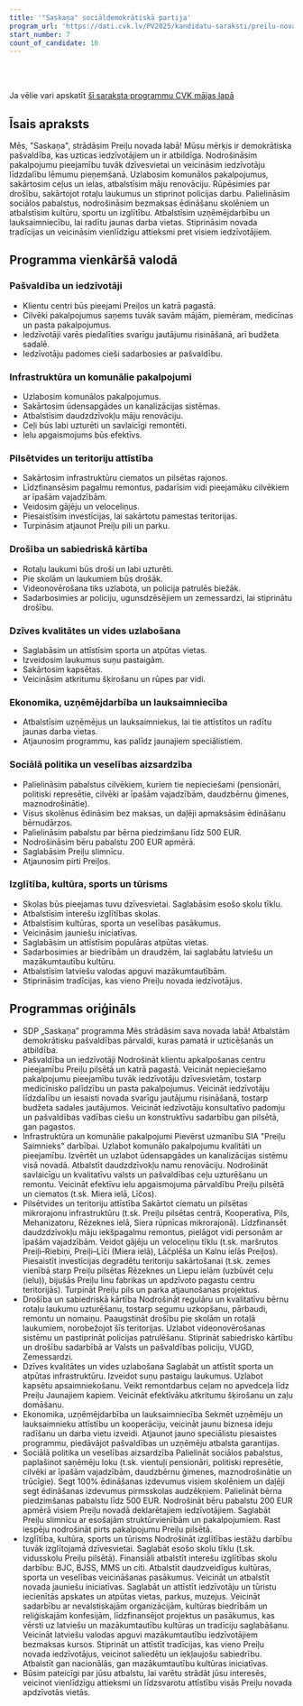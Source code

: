 ```yaml
---
title: '"Saskaņa" sociāldemokrātiskā partija'
program_url: 'https://dati.cvk.lv/PV2025/kandidatu-saraksti/preilu-novads/saskana-socialdemokratiska-partija'
start_number: 7
count_of_candidate: 10
---
```



<Badge text="Pašvaldības pakalpojumu pieejamība" variant="note" size="small" /> <Badge text="Infrastruktūras uzlabošana" variant="note" size="small" /> <Badge text="Drošības un kārtības nodrošināšana" variant="note" size="small" /> <Badge text="Sociālā atbalsta palielināšana" variant="note" size="small" /> <Badge text="Izglītības un kultūras atbalsts" variant="note" size="small" />

<br/><br/> 

<Card title='Šis ir mākslīga intelekta ģenerēts apraksts' icon='starlight'>
    Ja vēlie vari apskatīt <a href={frontmatter.program_url} target='_blank'>šī saraksta programmu CVK mājas lapā</a>
    </Card>

## Īsais apraksts

Mēs, "Saskaņa", strādāsim Preiļu novada labā! Mūsu mērķis ir demokrātiska pašvaldība, kas uzticas iedzīvotājiem un ir atbildīga. Nodrošināsim pakalpojumu pieejamību tuvāk dzīvesvietai un veicināsim iedzīvotāju līdzdalību lēmumu pieņemšanā. Uzlabosim komunālos pakalpojumus, sakārtosim ceļus un ielas, atbalstīsim māju renovāciju. Rūpēsimies par drošību, sakārtojot rotaļu laukumus un stiprinot policijas darbu. Palielināsim sociālos pabalstus, nodrošināsim bezmaksas ēdināšanu skolēniem un atbalstīsim kultūru, sportu un izglītību. Atbalstīsim uzņēmējdarbību un lauksaimniecību, lai radītu jaunas darba vietas. Stiprināsim novada tradīcijas un veicināsim vienlīdzīgu attieksmi pret visiem iedzīvotājiem.

## Programma vienkāršā valodā

### Pašvaldība un iedzīvotāji
*   Klientu centri būs pieejami Preiļos un katrā pagastā.
*   Cilvēki pakalpojumus saņems tuvāk savām mājām, piemēram, medicīnas un pasta pakalpojumus.
*   Iedzīvotāji varēs piedalīties svarīgu jautājumu risināšanā, arī budžeta sadalē.
*   Iedzīvotāju padomes cieši sadarbosies ar pašvaldību.

### Infrastruktūra un komunālie pakalpojumi
*   Uzlabosim komunālos pakalpojumus.
*   Sakārtosim ūdensapgādes un kanalizācijas sistēmas.
*   Atbalstīsim daudzdzīvokļu māju renovāciju.
*   Ceļi būs labi uzturēti un savlaicīgi remontēti.
*   Ielu apgaismojums būs efektīvs.

### Pilsētvides un teritoriju attīstība
*   Sakārtosim infrastruktūru ciematos un pilsētas rajonos.
*   Līdzfinansēsim pagalmu remontus, padarīsim vidi pieejamāku cilvēkiem ar īpašām vajadzībām.
*   Veidosim gājēju un veloceliņus.
*   Piesaistīsim investīcijas, lai sakārtotu pamestas teritorijas.
*   Turpināsim atjaunot Preiļu pili un parku.

### Drošība un sabiedriskā kārtība
*   Rotaļu laukumi būs droši un labi uzturēti.
*   Pie skolām un laukumiem būs drošāk.
*   Videonovērošana tiks uzlabota, un policija patrulēs biežāk.
*   Sadarbosimies ar policiju, ugunsdzēsējiem un zemessardzi, lai stiprinātu drošību.

### Dzīves kvalitātes un vides uzlabošana
*   Saglabāsim un attīstīsim sporta un atpūtas vietas.
*   Izveidosim laukumus suņu pastaigām.
*   Sakārtosim kapsētas.
*   Veicināsim atkritumu šķirošanu un rūpes par vidi.

### Ekonomika, uzņēmējdarbība un lauksaimniecība
*   Atbalstīsim uzņēmējus un lauksaimniekus, lai tie attīstītos un radītu jaunas darba vietas.
*   Atjaunosim programmu, kas palīdz jaunajiem speciālistiem.

### Sociālā politika un veselības aizsardzība
*   Palielināsim pabalstus cilvēkiem, kuriem tie nepieciešami (pensionāri, politiski represētie, cilvēki ar īpašām vajadzībām, daudzbērnu ģimenes, maznodrošinātie).
*   Visus skolēnus ēdināsim bez maksas, un daļēji apmaksāsim ēdināšanu bērnudārzos.
*   Palielināsim pabalstu par bērna piedzimšanu līdz 500 EUR.
*   Nodrošināsim bēru pabalstu 200 EUR apmērā.
*   Saglabāsim Preiļu slimnīcu.
*   Atjaunosim pirti Preiļos.

### Izglītība, kultūra, sports un tūrisms
*   Skolas būs pieejamas tuvu dzīvesvietai. Saglabāsim esošo skolu tīklu.
*   Atbalstīsim interešu izglītības skolas.
*   Atbalstīsim kultūras, sporta un veselības pasākumus.
*   Veicināsim jauniešu iniciatīvas.
*   Saglabāsim un attīstīsim populāras atpūtas vietas.
*   Sadarbosimies ar biedrībām un draudzēm, lai saglabātu latviešu un mazākumtautību kultūru.
*   Atbalstīsim latviešu valodas apguvi mazākumtautībām.
*   Stiprināsim tradīcijas, kas vieno Preiļu novada iedzīvotājus.

## Programmas oriģināls

- SDP „Saskaņa” programma
Mēs strādāsim sava novada labā! Atbalstām demokrātisku pašvaldības pārvaldi, kuras pamatā ir uzticēšanās un atbildība.
- Pašvaldība un iedzīvotāji
Nodrošināt klientu apkalpošanas centru pieejamību Preiļu pilsētā un katrā pagastā.
Veicināt nepieciešamo pakalpojumu pieejamību tuvāk iedzīvotāju dzīvesvietām, tostarp medicīnisko palīdzību un pasta pakalpojumus.
Veicināt iedzīvotāju līdzdalību un iesaisti novada svarīgu jautājumu risināšanā, tostarp budžeta sadales jautājumos.
Veicināt iedzīvotāju konsultatīvo padomju un pašvaldības vadības ciešu un konstruktīvu sadarbību gan pilsētā, gan pagastos.
- Infrastruktūra un komunālie pakalpojumi
Pievērst uzmanību SIA "Preiļu Saimnieks" darbībai. Uzlabot komunālo pakalpojumu kvalitāti un pieejamību.
Izvērtēt un uzlabot ūdensapgādes un kanalizācijas sistēmu visā novadā.
Atbalstīt daudzdzīvokļu namu renovāciju.
Nodrošināt savlaicīgu un kvalitatīvu valsts un pašvaldības ceļu uzturēšanu un remontu.
Veicināt efektīvu ielu apgaismojuma pārvaldību Preiļu pilsētā un ciematos (t.sk. Miera ielā, Līčos).
- Pilsētvides un teritoriju attīstība
Sakārtot ciematu un pilsētas mikrorajonu infrastruktūru (t.sk. Preiļu pilsētas centrā, Kooperatīva, Pils, Mehanizatoru, Rēzeknes ielā, Siera rūpnīcas mikrorajonā).
Līdzfinansēt daudzdzīvokļu māju iekšpagalmu remontus, pielāgot vidi personām ar īpašām vajadzībām.
Veidot gājēju un veloceliņu tīklu (t.sk. maršrutos Preiļi–Riebiņi, Preiļi–Līči (Miera ielā), Lāčplēša un Kalnu ielās Preiļos).
Piesaistīt investīcijas degradētu teritoriju sakārtošanai (t.sk. zemes vienībā starp Preiļu pilsētas Rēzeknes un Liepu ielām (uzbūvēt ceļu (ielu)), bijušās Preiļu linu fabrikas un apdzīvoto pagastu centru teritorijās).
Turpināt Preiļu pils un parka atjaunošanas projektus.
- Drošība un sabiedriskā kārtība
Nodrošināt regulāru un kvalitatīvu bērnu rotaļu laukumu uzturēšanu, tostarp segumu uzkopšanu, pārbaudi, remontu un nomaiņu.
Paaugstināt drošību pie skolām un rotaļā laukumiem, norobežojot šīs teritorijas.
Uzlabot videonovērošanas sistēmu un pastiprināt policijas patrulēšanu.
Stiprināt sabiedrisko kārtību un drošību sadarbībā ar Valsts un pašvaldības policiju, VUGD, Zemessardzi.
- Dzīves kvalitātes un vides uzlabošana
Saglabāt un attīstīt sporta un atpūtas infrastruktūru.
Izveidot suņu pastaigu laukumus.
Uzlabot kapsētu apsaimniekošanu. Veikt remontdarbus ceļam no apvedceļa līdz Preiļu Jaunajiem kapiem.
Veicināt efektīvāku atkritumu šķirošanu un zaļu domāšanu.
- Ekonomika, uzņēmējdarbība un lauksaimniecība
Sekmēt uzņēmēju un lauksaimnieku attīstību un kooperāciju, veicināt jaunu biznesa ideju radīšanu un darba vietu izveidi.
Atjaunot jauno speciālistu piesaistes programmu, piedāvājot pašvaldības un uzņēmēju atbalsta garantijas.
- Sociālā politika un veselības aizsardzība
Palielināt sociālos pabalstus, paplašinot saņēmēju loku (t.sk. vientuļi pensionāri, politiski represētie, cilvēki ar īpašām vajadzībām, daudzbērnu ģimenes, maznodrošinātie un trūcīgie).
Segt 100% ēdināšanas izdevumus visiem skolēniem un daļēji segt ēdināšanas izdevumus pirmsskolas audzēkņiem.
Palielināt bērna piedzimšanas pabalstu līdz 500 EUR.
Nodrošināt bēru pabalstu 200 EUR apmērā visiem Preiļu novadā deklarētajiem iedzīvotājiem.
Saglabāt Preiļu slimnīcu ar esošajām struktūrvienībām un pakalpojumiem.
Rast iespēju nodrošināt pirts pakalpojumu Preiļu pilsētā.
- Izglītība, kultūra, sports un tūrisms
Nodrošināt izglītības iestāžu darbību tuvāk izglītojamā dzīvesvietai. Saglabāt esošo skolu tīklu (t.sk. vidusskolu Preiļu pilsētā).
Finansiāli atbalstīt interešu izglītības skolu darbību: BJC, BJSS, MMS un citi.
Atbalstīt daudzveidīgus kultūras, sporta un veselības veicināšanas pasākumus.
Veicināt un atbalstīt novada jauniešu iniciatīvas.
Saglabāt un attīstīt iedzīvotāju un tūristu iecienītās apskates un atpūtas vietas, parkus, muzejus.
Veicināt sadarbību ar nevalstiskajām organizācijām, kultūras biedrībām un reliģiskajām konfesijām, līdzfinansējot projektus un pasākumus, kas vērsti uz latviešu un mazākumtautību kultūras un tradīciju saglabāšanu.
Veicināt latviešu valodas apguvi mazākumtautību iedzīvotājiem bezmaksas kursos.
Stiprināt un attīstīt tradīcijas, kas vieno Preiļu novada iedzīvotājus, veicinot saliedētu un iekļaujošu sabiedrību. Atbalstīt gan nacionālās, gan mazākumtautību kultūras iniciatīvas.
- Būsim pateicīgi par jūsu atbalstu, lai varētu strādāt jūsu interesēs, veicinot vienlīdzīgu attieksmi un līdzsvarotu attīstību visās Preiļu novada apdzīvotās vietās.
